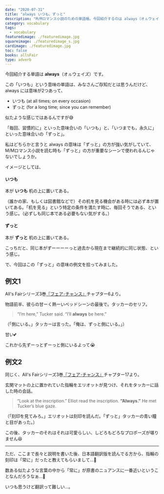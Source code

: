 ```yaml
---
date: "2020-07-31"
title: "always いつも、ずっと"
description: "M/Mロマンス小説のための単語帳。今回紹介するのは always（オㇽウェイズ）「いつも、ずっと」という意味の副詞です。"
category: vocabulary
tags:
  - vocabulary
featuredimage: ./featuredimage.jpg
squareimage: ./featuredimage_s.jpg
cardimage: ./featuredimage.jpg
toc: false
books: allsFair
type: adverb
---
```



今回紹介する単語は __always__（オㇽウェイズ）です。  

この「いつも」という意味の単語は、みなさんご存知だとは思うんだけど、always には意味が2つあって、

- いつも (at all times; on every occasion)
- ずっと (for a long time; since you can remember)

似たような感じではあるんですが😅

「毎回、習慣的に」といった意味合いの「いつも」と、「いつまでも，永久に」といった意味合いの「ずっと」。

私はどちらかと言うと always の意味は「ずっと」の方が強い気がしていて、M/Mロマンス小説を読む時も「ずっと」の方が重要なシーンで使われるんじゃないでしょうか。

イメージとしては、

#### いつも

本が __いつも__ 机の上に置いてある。

（誰かの家、もしくは図書館などで）その机を見る機会がある時には必ず本が置いてある。「机を見る」という特定の条件を満たす時に、毎回そうである、という感じ。（必ずしも同じ本である必要もない気がする。）

#### ずっと

本が __ずっと__ 机の上に置いてある。

こっちだと、同じ本がずーーーーっと過去から現在まで継続的に同じ状態、という感じ。

で、今回はこの「ずっと」の意味の例文を拾ってみました。

## 例文1

All's Fairシリーズ3巻[『フェア･チャンス』](/mm-romance/fair-chance/)チャプター6より。

物語前半、彼らの甘ーく熱ーいベッドシーンの最後で。タッカーのセリフ。

<Blockquote srcName="Fair Chance (All's Fair #3)" srcURL="https://amzn.to/3fVJehs" book>
“I’m here,” Tucker said. “I’ll <strong>always</strong> be here.”
</Blockquote>

<p className="translation">（「側にいる。」タッカーは言った。「俺は、ずっと側にいる。」）</p>

甘い💕

これから先ずーっとずーっと側にいるよって😭

## 例文2

同じく、All's Fairシリーズ3巻[『フェア･チャンス』](/mm-romance/fair-chance/)チャプター17より。

玄関マットの上に置かれていた指輪をエリオットが見つけ、それをタッカーに話した時の会話。

<Blockquote srcName="Fair Chance (All's Fair #3)" srcURL="https://amzn.to/3fVJehs" book>
“Look at the inscription.” Elliot read the inscription. <strong>“Always.”</strong> He met Tucker’s blue gaze.
</Blockquote>

<p className="translation">（「刻印を見てみろ。」エリオットは刻印を読んだ。「ずっと」タッカーの青い瞳と目があった。）</p>

この後、タッカーのそれはそれは可愛らしい、しどろもどろなプロポーズが堪りません😆

---

ただ、ここまで長々と説明を書いた後、日本語翻訳版を読んでる方から、指輪の刻印は「常に」だったと教えてもらいまして…🤔

数ある似たような言葉の中から「常に」が原書のニュアンスに一番近いということなんだろうなぁ…🤔

いつも思うけど翻訳って難しい…。

<VocabularyFooter book="fairChance" />
